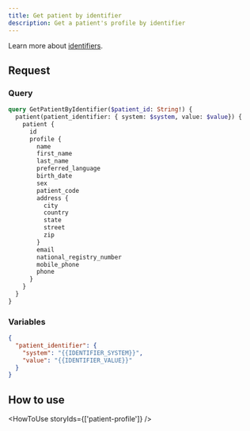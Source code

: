 ```yaml
---
title: Get patient by identifier
description: Get a patient's profile by identifier
---
```


Learn more about [identifiers](https://developers.awellhealth.com/awell-orchestration/docs/misc/patient-identifiers).

## Request

### Query

```graphql
query GetPatientByIdentifier($patient_id: String!) {
  patient(patient_identifier: { system: $system, value: $value}) {
    patient {
      id
      profile {
        name
        first_name
        last_name
        preferred_language
        birth_date
        sex
        patient_code
        address {
          city
          country
          state
          street
          zip
        }
        email
        national_registry_number
        mobile_phone
        phone
      }
    }
  }
}
```

### Variables

```json
{
  "patient_identifier": {
    "system": "{{IDENTIFIER_SYSTEM}}",
    "value": "{{IDENTIFIER_VALUE}}"
  }
}
```

## How to use

<HowToUse storyIds={['patient-profile']} />
